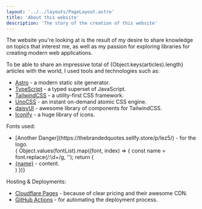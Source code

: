 ```yaml
---
layout: '../../layouts/PageLayout.astro'
title: 'About this website'
description: 'The story of the creation of this website'
---
```





The website you're looking at is the result of my desire to share knowledge on topics that interest me, as well as my passion for exploring libraries for creating modern web applications. 

To be able to share an impressive total of {Object.keys(articles).length} articles with the world, I used tools and technologies such as:  
- [Astro](https://astro.build/) - a modern static site generator.
- [TypeScript](https://www.typescriptlang.org/) - a typed superset of JavaScript.
- [TailwindCSS](https://tailwindcss.com/) - a utility-first CSS framework.
- [UnoCSS](https://unocss.dev/) - an instant on-demand atomic CSS engine.
- [daisyUI](https://daisyui.com/) - awesome library of components for TailwindCSS.
- [Iconify](https://iconify.design/) - a huge library of icons.

Fonts used: 
<ul>
<li>[Another Danger](https://thebrandedquotes.sellfy.store/p/lez5/) - for the logo.</li>
{ Object.values(fontList).map((font, index) => {
  const name = font.replace(/:\d+/g, '');
  return (
  <li key={index}>
    <a href={fontBaseUrl + name.replace(/\s/, '+')}>{name}</a> - content.
  </li>
  )
})}
</ul>

Hosting & Deployments:
- [Cloudflare Pages](https://pages.cloudflare.com/) - because of clear pricing and their awesome CDN.
- [GitHub Actions](https://github.com/features/actions) - for automating the deployment process.
